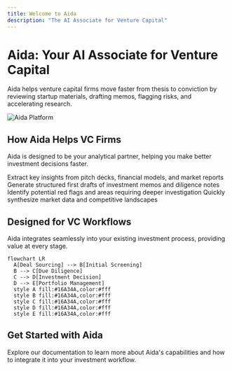 ```yaml
---
title: Welcome to Aida
description: "The AI Associate for Venture Capital"
---
```


# Aida: Your AI Associate for Venture Capital

Aida helps venture capital firms move faster from thesis to conviction by reviewing startup materials, drafting memos, flagging risks, and accelerating research.

<img
  className="rounded-lg shadow-md"
  src="/images/hero-dark.png"
  alt="Aida Platform"
/>

## How Aida Helps VC Firms

Aida is designed to be your analytical partner, helping you make better investment decisions faster.

<CardGroup cols={2}>
  <Card
    title="Analyze Startup Materials"
    icon="magnifying-glass-chart"
    href="/product-updates"
  >
    Extract key insights from pitch decks, financial models, and market reports
  </Card>
  <Card
    title="Draft Investment Memos"
    icon="file-lines"
    href="/product-updates"
  >
    Generate structured first drafts of investment memos and diligence notes
  </Card>
  <Card
    title="Flag Investment Risks"
    icon="triangle-exclamation"
    href="/product-updates"
  >
    Identify potential red flags and areas requiring deeper investigation
  </Card>
  <Card
    title="Accelerate Research"
    icon="rocket"
    href="/product-updates"
  >
    Quickly synthesize market data and competitive landscapes
  </Card>
</CardGroup>

## Designed for VC Workflows

Aida integrates seamlessly into your existing investment process, providing value at every stage.

```mermaid
flowchart LR
  A[Deal Sourcing] --> B[Initial Screening]
  B --> C[Due Diligence]
  C --> D[Investment Decision]
  D --> E[Portfolio Management]
  style A fill:#16A34A,color:#fff
  style B fill:#16A34A,color:#fff
  style C fill:#16A34A,color:#fff
  style D fill:#16A34A,color:#fff
  style E fill:#16A34A,color:#fff
```

## Get Started with Aida

Explore our documentation to learn more about Aida's capabilities and how to integrate it into your investment workflow.
